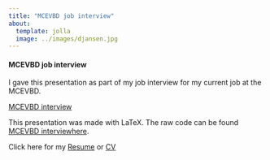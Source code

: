 ---
title: "MCEVBD job interview"
about:
  template: jolla
  image: ../images/djansen.jpg
---

#### MCEVBD job interview

I gave this presentation as part of my job interview for my current job at the MCEVBD.

<a href="../files/MCEVBD_presentation.pdf  ">MCEVBD interview</a>

This presentation was made with LaTeX. The raw code can be found <a href="../files/MCEVBD_presentation.pdf  ">MCEVBD interview</a>[here](./MCEVBD_interview/JansenD_presentation.Rtex).


Click here for my <a href="../files/David_Jansen_Resume.pdf">Resume</a> or <a href="../files/David_Jansen_CV.pdf">CV</a>
